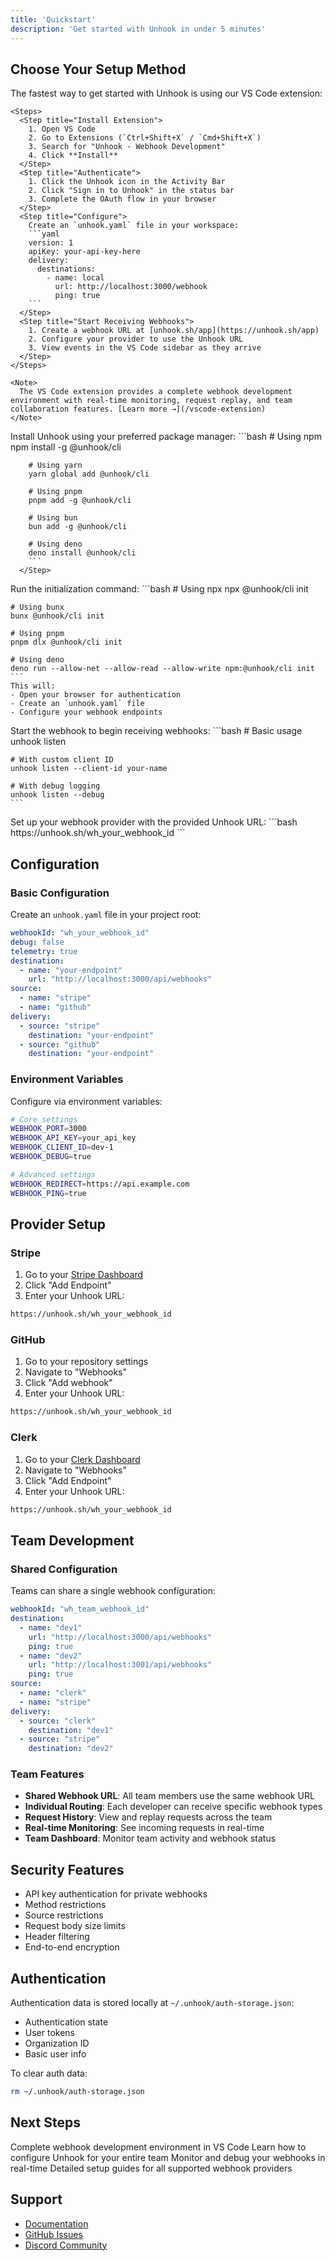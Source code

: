 ```yaml
---
title: 'Quickstart'
description: 'Get started with Unhook in under 5 minutes'
---
```


## Choose Your Setup Method

<Tabs>
  <Tab title="VS Code Extension">
    The fastest way to get started with Unhook is using our VS Code extension:

    <Steps>
      <Step title="Install Extension">
        1. Open VS Code
        2. Go to Extensions (`Ctrl+Shift+X` / `Cmd+Shift+X`)
        3. Search for "Unhook - Webhook Development"
        4. Click **Install**
      </Step>
      <Step title="Authenticate">
        1. Click the Unhook icon in the Activity Bar
        2. Click "Sign in to Unhook" in the status bar
        3. Complete the OAuth flow in your browser
      </Step>
      <Step title="Configure">
        Create an `unhook.yaml` file in your workspace:
        ```yaml
        version: 1
        apiKey: your-api-key-here
        delivery:
          destinations:
            - name: local
              url: http://localhost:3000/webhook
              ping: true
        ```
      </Step>
      <Step title="Start Receiving Webhooks">
        1. Create a webhook URL at [unhook.sh/app](https://unhook.sh/app)
        2. Configure your provider to use the Unhook URL
        3. View events in the VS Code sidebar as they arrive
      </Step>
    </Steps>

    <Note>
      The VS Code extension provides a complete webhook development environment with real-time monitoring, request replay, and team collaboration features. [Learn more →](/vscode-extension)
    </Note>
  </Tab>
  <Tab title="CLI">
    <Steps>
      <Step title="Installation">
        Install Unhook using your preferred package manager:
        ```bash
        # Using npm
        npm install -g @unhook/cli

        # Using yarn
        yarn global add @unhook/cli

        # Using pnpm
        pnpm add -g @unhook/cli

        # Using bun
        bun add -g @unhook/cli

        # Using deno
        deno install @unhook/cli
        ```
      </Step>
  <Step title="Initialize Project">
    Run the initialization command:
    ```bash
    # Using npx
    npx @unhook/cli init

    # Using bunx
    bunx @unhook/cli init

    # Using pnpm
    pnpm dlx @unhook/cli init

    # Using deno
    deno run --allow-net --allow-read --allow-write npm:@unhook/cli init
    ```
    This will:
    - Open your browser for authentication
    - Create an `unhook.yaml` file
    - Configure your webhook endpoints
  </Step>
  <Step title="Start Your Webhook">
    Start the webhook to begin receiving webhooks:
    ```bash
    # Basic usage
    unhook listen

    # With custom client ID
    unhook listen --client-id your-name

    # With debug logging
    unhook listen --debug
    ```
  </Step>
  <Step title="Configure Your Webhook Provider">
    Set up your webhook provider with the provided Unhook URL:
    ```bash
    https://unhook.sh/wh_your_webhook_id
    ```
  </Step>
    </Steps>
  </Tab>
</Tabs>

## Configuration

### Basic Configuration
Create an `unhook.yaml` file in your project root:

```yaml
webhookId: "wh_your_webhook_id"
debug: false
telemetry: true
destination:
  - name: "your-endpoint"
    url: "http://localhost:3000/api/webhooks"
source:
  - name: "stripe"
  - name: "github"
delivery:
  - source: "stripe"
    destination: "your-endpoint"
  - source: "github"
    destination: "your-endpoint"
```

### Environment Variables
Configure via environment variables:
```bash
# Core settings
WEBHOOK_PORT=3000
WEBHOOK_API_KEY=your_api_key
WEBHOOK_CLIENT_ID=dev-1
WEBHOOK_DEBUG=true

# Advanced settings
WEBHOOK_REDIRECT=https://api.example.com
WEBHOOK_PING=true
```

## Provider Setup

### Stripe
1. Go to your [Stripe Dashboard](https://dashboard.stripe.com/webhooks)
2. Click "Add Endpoint"
3. Enter your Unhook URL:
```bash
https://unhook.sh/wh_your_webhook_id
```

### GitHub
1. Go to your repository settings
2. Navigate to "Webhooks"
3. Click "Add webhook"
4. Enter your Unhook URL:
```bash
https://unhook.sh/wh_your_webhook_id
```

### Clerk
1. Go to your [Clerk Dashboard](https://dashboard.clerk.dev)
2. Navigate to "Webhooks"
3. Click "Add Endpoint"
4. Enter your Unhook URL:
```bash
https://unhook.sh/wh_your_webhook_id
```

## Team Development

### Shared Configuration
Teams can share a single webhook configuration:

```yaml
webhookId: "wh_team_webhook_id"
destination:
  - name: "dev1"
    url: "http://localhost:3000/api/webhooks"
    ping: true
  - name: "dev2"
    url: "http://localhost:3001/api/webhooks"
    ping: true
source:
  - name: "clerk"
  - name: "stripe"
delivery:
  - source: "clerk"
    destination: "dev1"
  - source: "stripe"
    destination: "dev2"
```

### Team Features
- **Shared Webhook URL**: All team members use the same webhook URL
- **Individual Routing**: Each developer can receive specific webhook types
- **Request History**: View and replay requests across the team
- **Real-time Monitoring**: See incoming requests in real-time
- **Team Dashboard**: Monitor team activity and webhook status

## Security Features

- API key authentication for private webhooks
- Method restrictions
- Source restrictions
- Request body size limits
- Header filtering
- End-to-end encryption

## Authentication

Authentication data is stored locally at `~/.unhook/auth-storage.json`:
- Authentication state
- User tokens
- Organization ID
- Basic user info

To clear auth data:
```bash
rm ~/.unhook/auth-storage.json
```

## Next Steps

<CardGroup>
  <Card
    title="VS Code Extension"
    icon="code"
    href="/vscode-extension"
  >
    Complete webhook development environment in VS Code
  </Card>
  <Card
    title="Team Setup"
    icon="users"
    href="/team-setup"
  >
    Learn how to configure Unhook for your entire team
  </Card>
  <Card
    title="Dashboard"
    icon="gauge"
    href="/dashboard"
  >
    Monitor and debug your webhooks in real-time
  </Card>
  <Card
    title="Provider Guides"
    icon="plug"
    href="/providers"
  >
    Detailed setup guides for all supported webhook providers
  </Card>
</CardGroup>

## Support

- [Documentation](https://docs.unhook.sh)
- [GitHub Issues](https://github.com/unhook-sh/unhook/issues)
- [Discord Community](https://discord.gg/unhook)
